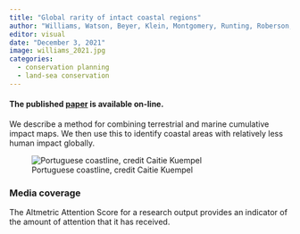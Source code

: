 ```yaml
---
title: "Global rarity of intact coastal regions"
author: "Williams, Watson, Beyer, Klein, Montgomery, Runting, Roberson, Halpern, Grantham, Kuempel, Frazier, Venter, Wenger"
editor: visual
date: "December 3, 2021"
image: williams_2021.jpg
categories:
  - conservation planning
  - land-sea conservation
---
```


#### The published [paper](https://conbio.onlinelibrary.wiley.com/doi/abs/10.1111/cobi.13874) is available on-line.

We describe a method for combining terrestrial and marine cumulative impact maps. We then use this to identify coastal areas with relatively less human impact globally.

![Portuguese coastline, credit Caitie Kuempel](williams_2021.jpb)

### Media coverage

The Altmetric Attention Score for a research output provides an indicator of the amount of attention that it has received.

```{=html}
<script type="text/javascript" src="https://d1bxh8uas1mnw7.cloudfront.net/assets/embed.js"></script>
```
::: {.altmetric-embed data-badge-type="medium-donut" data-badge-details="right" data-doi="10.1111/cobi.13874"}
:::
